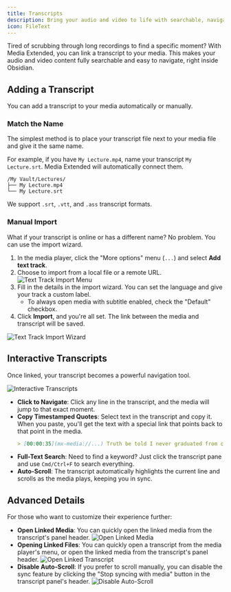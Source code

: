 ```yaml
---
title: Transcripts
description: Bring your audio and video to life with searchable, navigable transcripts.
icon: FileText
---
```


Tired of scrubbing through long recordings to find a specific moment? With Media Extended, you can link a transcript to your media. This makes your audio and video content fully searchable and easy to navigate, right inside Obsidian.

## Adding a Transcript

You can add a transcript to your media automatically or manually.

### Match the Name

The simplest method is to place your transcript file next to your media file and give it the same name.

For example, if you have `My Lecture.mp4`, name your transcript `My Lecture.srt`. Media Extended will automatically connect them.

```
/My Vault/Lectures/
├── My Lecture.mp4
└── My Lecture.srt
```

We support `.srt`, `.vtt`, and `.ass` transcript formats.

### Manual Import

What if your transcript is online or has a different name? No problem. You can use the import wizard.

1.  In the media player, click the "More options" menu (`...`) and select **Add text track**.
2.  Choose to import from a local file or a remote URL. ![Text Track Import Menu](./text-track-import-menu.png)
3.  Fill in the details in the import wizard. You can set the language and give your track a custom label.
    - To always open media with subtitle enabled, check the "Default" checkbox.
4.  Click **Import**, and you're all set. The link between the media and transcript will be saved.

![Text Track Import Wizard](./text-track-import-wizard.png)

## Interactive Transcripts

Once linked, your transcript becomes a powerful navigation tool.

![Interactive Transcripts](./copy-timestamped-quote.png)

- **Click to Navigate**: Click any line in the transcript, and the media will jump to that exact moment.
- **Copy Timestamped Quotes**: Select text in the transcript and copy it. When you paste, you'll get the text with a special link that points back to that point in the media.
    ```md
    > [00:00:35](mx-media://...) Truth be told I never graduated from college
    ```
- **Full-Text Search**: Need to find a keyword? Just click the transcript pane and use `Cmd/Ctrl+F` to search everything.
- **Auto-Scroll**: The transcript automatically highlights the current line and scrolls as the media plays, keeping you in sync.

## Advanced Details

For those who want to customize their experience further:

- **Open Linked Media**: You can quickly open the linked media from the transcript's panel header.
![Open Linked Media](./open-linked-media.png)
- **Opening Linked Files**: You can quickly open a transcript from the media player's menu, or open the linked media from the transcript's panel header.
![Open Linked Transcript](./open-transcript.png)
- **Disable Auto-Scroll**: If you prefer to scroll manually, you can disable the sync feature by clicking the "Stop syncing with media" button in the transcript panel's header.
![Disable Auto-Scroll](./stop-track-sync.png)